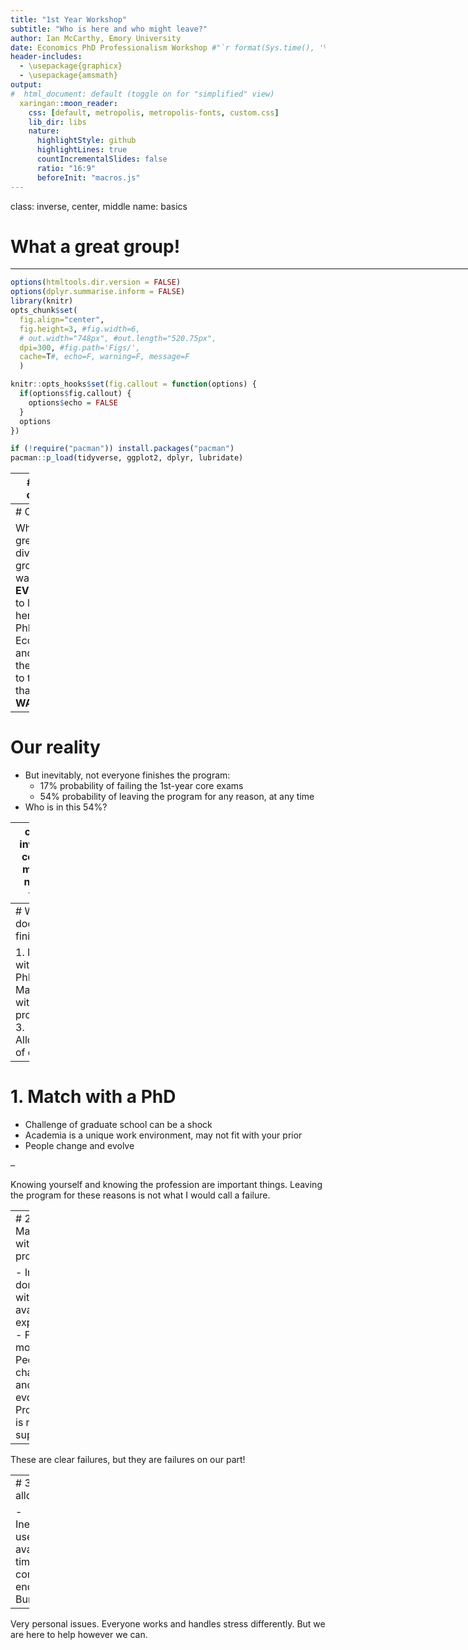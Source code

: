 ```yaml
---
title: "1st Year Workshop"
subtitle: "Who is here and who might leave?"
author: Ian McCarthy, Emory University
date: Economics PhD Professionalism Workshop #"`r format(Sys.time(), '%d %B %Y')`"
header-includes: 
  - \usepackage{graphicx}
  - \usepackage{amsmath}
output:
#  html_document: default (toggle on for "simplified" view)
  xaringan::moon_reader:
    css: [default, metropolis, metropolis-fonts, custom.css] 
    lib_dir: libs
    nature:
      highlightStyle: github
      highlightLines: true
      countIncrementalSlides: false
      ratio: "16:9"
      beforeInit: "macros.js"
---
```

class: inverse, center, middle
name: basics

# What a great group!

<html><div style='float:left'></div><hr color='#EB811B' size=1px width=1055px></html>


<!-- Adjust some CSS code for font size, maintain R code font size -->
<style type="text/css">
.remark-slide-content {
    font-size: 30px;
    padding: 1em 2em 1em 2em;    
}
.remark-code, .remark-inline-code { 
    font-size: 20px;
}
</style>


<!-- Set R options for how code chunks are displayed and load packages -->
```r
options(htmltools.dir.version = FALSE)
options(dplyr.summarise.inform = FALSE)
library(knitr)
opts_chunk$set(
  fig.align="center",  
  fig.height=3, #fig.width=6,
  # out.width="748px", #out.length="520.75px",
  dpi=300, #fig.path='Figs/',
  cache=T#, echo=F, warning=F, message=F
  )

knitr::opts_hooks$set(fig.callout = function(options) {
  if(options$fig.callout) {
    options$echo = FALSE
  }
  options
})

if (!require("pacman")) install.packages("pacman")
pacman::p_load(tidyverse, ggplot2, dplyr, lubridate)
```


---
# Your cohort

- 10 of you, out of 311 applicants
- 4 with Masters, 6 with Bachelors
- 7 women, 3 men
- Representation from US, China, Ecuador, Hong Kong, and Nicaragua


---
# Our goal

What a great, diverse group! We want **EVERYONE** to leave here with a PhD in Economics and on their way to the job that **THEY WANT**

---
# Our reality

- But inevitably, not everyone finishes the program:
    - 17% probability of failing the 1st-year core exams
    - 54% probability of leaving the program for any reason, at any time
- Who is in this 54%?

---
class: inverse, center, middle
name: who

# Who doesn't finish?

<html><div style='float:left'></div><hr color='#EB811B' size=1px width=1055px></html>


---
# Who doesn't finish?

1. Match with a PhD
2. Match with the program
3. Allocation of effort


---
# 1. Match with a PhD

- Challenge of graduate school can be a shock
- Academia is a unique work environment, may not fit with your prior
- People change and evolve

--

Knowing yourself and knowing the profession are important things. Leaving the program for these reasons is not what I would call a failure.


---
# 2. Match with the program

- Interests don't align with available expertise
- Faculty move
- People change and evolve!
- Program is not supportive

--

These are clear failures, but they are failures on our part!

---
# 3. Effort allocation

- Inefficient use of available time
- Not committed enough
- Burn out
    
--

Very personal issues. Everyone works and handles stress differently. But we are here to help however we can.



